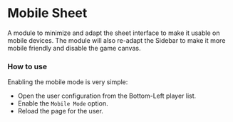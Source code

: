 
# Mobile Sheet

<ModuleInfo/>

A module to minimize and adapt the sheet interface to make it usable on mobile devices. The module will also re-adapt the Sidebar to make it more mobile friendly and disable the game canvas.

### How to use

Enabling the mobile mode is very simple:
- Open the user configuration from the Bottom-Left player list.
- Enable the `Mobile Mode` option.
- Reload the page for the user.